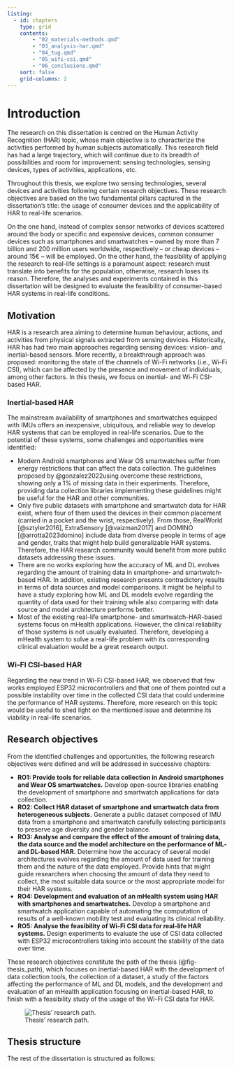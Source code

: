 ```yaml
---
listing: 
  - id: chapters
    type: grid
    contents: 
        - "02_materials-methods.qmd"
        - "03_analysis-har.qmd"
        - "04_tug.qmd"
        - "05_wifi-csi.qmd"
        - "06_conclusions.qmd"
    sort: false
    grid-columns: 2
---
```


# Introduction

The research on this dissertation is centred on the Human Activity Recognition (HAR) topic, whose main objective is to characterize the activities performed by human subjects automatically. This research field has had a large trajectory, which will continue due to its breadth of possibilities and room for improvement: sensing technologies, sensing devices, types of activities, applications, etc. 

Throughout this thesis, we explore two sensing technologies, several devices and activities following certain research objectives. These research objectives are based on the two fundamental pillars captured in the dissertation's title: the usage of consumer devices and the applicability of HAR to real-life scenarios. 

On the one hand, instead of complex sensor networks of devices scattered around the body or specific and expensive devices, common consumer devices such as smartphones and smartwatches -- owned by more than $7$ billion and $200$ million users worldwide, respectively -- or cheap devices -- around $15$€ -- will be employed. On the other hand, the feasibility of applying the research to real-life settings is a paramount aspect: research must translate into benefits for the population, otherwise, research loses its reason. Therefore, the analyses and experiments contained in this dissertation will be designed to evaluate the feasibility of consumer-based HAR systems in real-life conditions.

## Motivation
HAR is a research area aiming to determine human behaviour, actions, and activities from physical signals extracted from sensing devices. Historically, HAR has had two main approaches regarding sensing devices: vision- and inertial-based sensors. More recently, a breakthrough approach was proposed: monitoring the state of the channels of Wi-Fi networks (i.e., Wi-Fi CSI), which can be affected by the presence and movement of individuals, among other factors. In this thesis, we focus on inertial- and Wi-Fi CSI-based HAR.

### Inertial-based HAR
The mainstream availability of smartphones and smartwatches equipped with IMUs offers an inexpensive, ubiquitous, and reliable way to develop HAR systems that can be employed in real-life scenarios. Due to the potential of these systems, some challenges and opportunities were identified:

- Modern Android smartphones and  Wear OS smartwatches suffer from energy restrictions that can affect the data collection. The guidelines proposed by @gonzalez2022using overcome these restrictions, showing only a $1\%$ of missing data in their experiments. Therefore, providing data collection libraries implementing these guidelines might be useful for the HAR and other communities.
- Only five public datasets with smartphone and smartwatch data for HAR exist, where four of them used the devices in their common placement (carried in a pocket and the wrist, respectively). From those, RealWorld [@sztyler2016],  ExtraSensory [@vaizman2017] and DOMINO [@arrotta2023domino] include data from diverse people in terms of age and gender, traits that might help build generalizable HAR systems. Therefore, the HAR research community would benefit from more public datasets addressing these issues.
- There are no works exploring how the accuracy of ML and DL evolves regarding the amount of training data in smartphone- and smartwatch-based HAR. In addition, existing research presents contradictory results in terms of data sources and model comparisons. It might be helpful to have a study exploring how ML and DL models evolve regarding the quantity of data used for their training while also comparing with data source and model architecture performs better.
- Most of the existing real-life smartphone- and smartwatch-HAR-based systems focus on mHealth applications. However, the clinical reliability of those systems is not usually evaluated. Therefore, developing a mHealth system to solve a real-life problem with its corresponding clinical evaluation would be a great research output.


### Wi-FI CSI-based HAR
Regarding the new trend in Wi-Fi CSI-based HAR, we observed that few works employed ESP32 microcontrollers and that one of them pointed out a possible instability over time in the collected CSI data that could undermine the performance of HAR systems. Therefore, more research on this topic would be useful to shed light on the mentioned issue and determine its viability in real-life scenarios.

## Research objectives
From the identified challenges and opportunities, the following research objectives were defined and will be addressed in successive chapters:

- **RO1: Provide tools for reliable data collection in Android smartphones and Wear OS smartwatches.** Develop open-source libraries enabling the development of smartphone and smartwatch applications for data collection.
- **RO2: Collect HAR dataset of smartphone and smartwatch data from heterogeneous subjects.** Generate a public dataset composed of IMU data from a smartphone and smartwatch carefully selecting participants to preserve age diversity and gender balance. 
- **RO3: Analyse and compare the effect of the amount of training data, the data source and the model architecture on the performance of ML- and DL-based HAR.** Determine how the accuracy of several model architectures evolves regarding the amount of data used for training them and the nature of the data employed. Provide hints that might guide researchers when choosing the amount of data they need to collect, the most suitable data source or the most appropriate model for their HAR systems.
- **RO4: Development and evaluation of an mHealth system using HAR with smartphones and smartwatches.** Develop a smartphone and smartwatch application capable of automating the computation of results of a well-known mobility test and evaluating its clinical reliability.
- **RO5: Analyse the feasibility of Wi-Fi CSI data for real-life HAR systems.** Design experiments to evaluate the use of CSI data collected with ESP32 microcontrollers taking into account the stability of the data over time.

These research objectives constitute the path of the thesis (@fig-thesis_path), which focuses on inertial-based HAR with the development of data collection tools, the collection of a dataset, a study of the factors affecting the performance of ML and DL models, and the development and evaluation of an mHealth application focusing on inertial-based HAR, to finish with a feasibility study of the usage of the Wi-Fi CSI data for HAR.

![Thesis' research path.](figs/thesis-path.png){#fig-thesis_path .lightbox}

## Thesis structure
The rest of the dissertation is structured as follows:

:::{#chapters}
:::
